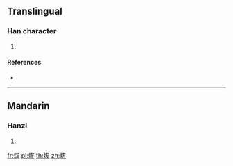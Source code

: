 {{character info/new}}
==Translingual==

===Han character===
{{Han char|rn=86|rad=火|as=05|sn=9|four=|canj=FIKE,FIKK|ids=⿰火犮}}

# {{defn|Han|sort=火05}}

====References====
* {{Han ref|kx=0668.130|dkj=18942|dj=1077.160|hdz=32195.030|uh=70A6|ud=28838}}

----

==Mandarin==

===Hanzi===
{{cmn-hanzi|pin=[[bá]] ([[ba2]])|wg=pa<sup>2</sup>}}

# {{defn|lang=cmn|sort=火05}}

[[fr:炦]]
[[pl:炦]]
[[th:炦]]
[[zh:炦]]